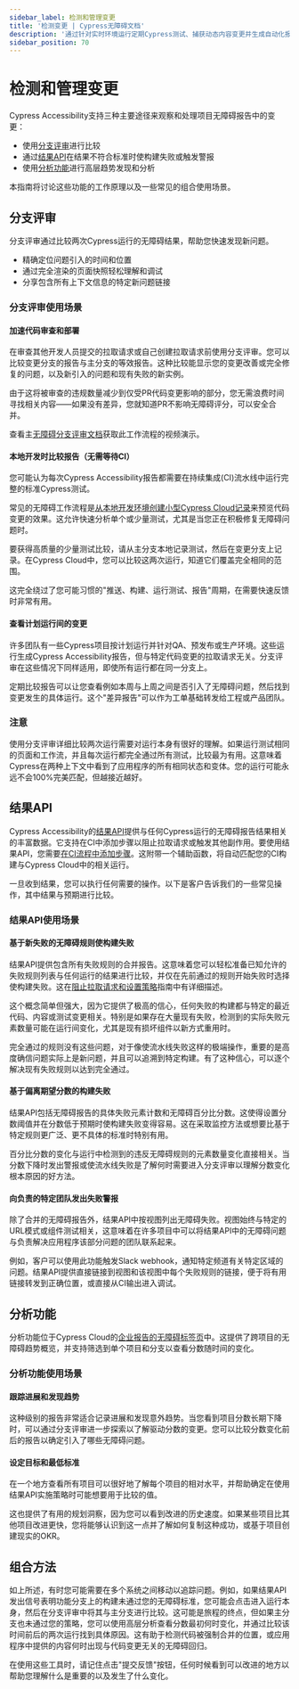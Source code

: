 ```yaml
---
sidebar_label: 检测和管理变更
title: '检测变更 | Cypress无障碍文档'
description: '通过针对实时环境运行定期Cypress测试、捕获动态内容变更并生成自动化报告，监控生产环境中的无障碍问题，全面掌握无障碍状况。'
sidebar_position: 70
---
```


<ProductHeading product="accessibility" />

# 检测和管理变更

Cypress Accessibility支持三种主要途径来观察和处理项目无障碍报告中的变更：

- 使用[分支评审](/accessibility/core-concepts/compare-reports)进行比较
- 通过[结果API](/accessibility/results-api)在结果不符合标准时使构建失败或触发警报
- 使用[分析功能](/cloud/features/analytics/enterprise-reporting#Cypress-Accessibility)进行高层趋势发现和分析

本指南将讨论这些功能的工作原理以及一些常见的组合使用场景。

## 分支评审

分支评审通过比较两次Cypress运行的无障碍结果，帮助您快速发现新问题。

- 精确定位问题引入的时间和位置
- 通过完全渲染的页面快照轻松理解和调试
- 分享包含所有上下文信息的特定新问题链接

### 分支评审使用场景

#### 加速代码审查和部署

在审查其他开发人员提交的拉取请求或自己创建拉取请求前使用分支评审。您可以比较变更分支的报告与主分支的等效报告。这种比较能显示您的变更改善或完全修复的问题，以及新引入的问题和现有失败的新实例。

由于这将被审查的违规数量减少到仅受PR代码变更影响的部分，您无需浪费时间寻找相关内容——如果没有差异，您就知道PR不影响无障碍评分，可以安全合并。

查看主[无障碍分支评审文档](/accessibility/core-concepts/compare-reports)获取此工作流程的视频演示。

#### 本地开发时比较报告（无需等待CI）

您可能认为每次Cypress Accessibility报告都需要在持续集成(CI)流水线中运行完整的标准Cypress测试。

常见的无障碍工作流程是[从本地开发环境创建小型Cypress Cloud记录](/accessibility/guides/local-development)来预览代码变更的效果。这允许快速分析单个或少量测试，尤其是当您正在积极修复无障碍问题时。

要获得高质量的少量测试比较，请从主分支本地记录测试，然后在变更分支上记录。在Cypress Cloud中，您可以比较这两次运行，知道它们覆盖完全相同的范围。

这完全绕过了您可能习惯的"推送、构建、运行测试、报告"周期，在需要快速反馈时非常有用。

#### 查看计划运行间的变更

许多团队有一些Cypress项目按计划运行并针对QA、预发布或生产环境。这些运行生成Cypress Accessibility报告，但与特定代码变更的拉取请求无关。分支评审在这些情况下同样适用，即使所有运行都在同一分支上。

定期比较报告可以让您查看例如本周与上周之间是否引入了无障碍问题，然后找到变更发生的具体运行。这个"差异报告"可以作为工单基础转发给工程或产品团队。

### 注意

使用分支评审详细比较两次运行需要对运行本身有很好的理解。如果运行测试相同的页面和工作流，并且每次运行都完全通过所有测试，比较最为有用。这意味着Cypress在两种上下文中看到了应用程序的所有相同状态和变体。您的运行可能永远不会100%完美匹配，但越接近越好。

## 结果API

Cypress Accessibility的[结果API](/accessibility/results-api)提供与任何Cypress运行的无障碍报告结果相关的丰富数据。它支持在CI中添加步骤以阻止拉取请求或触发其他副作用。要使用结果API，您需要[在CI流程中添加步骤](/accessibility/results-api#Installation)。这附带一个辅助函数，将自动匹配您的CI构建与Cypress Cloud中的相关运行。

一旦收到结果，您可以执行任何需要的操作。以下是客户告诉我们的一些常见操作，其中结果与预期进行比较。

### 结果API使用场景

#### 基于新失败的无障碍规则使构建失败

结果API提供包含所有失败规则的合并报告。这意味着您可以轻松准备已知允许的失败规则列表与任何运行的结果进行比较，并仅在先前通过的规则开始失败时选择使构建失败。这在[阻止拉取请求和设置策略](/accessibility/guides/block-pull-requests)指南中有详细描述。

这个概念简单但强大，因为它提供了极高的信心，任何失败的构建都与特定的最近代码、内容或测试变更相关。特别是如果存在大量现有失败，检测到的实际失败元素数量可能在运行间变化，尤其是现有损坏组件以新方式重用时。

完全通过的规则没有这些问题，对于像使流水线失败这样的极端操作，重要的是高度确信问题实际上是新问题，并且可以追溯到特定构建。有了这种信心，可以逐个解决现有失败规则以达到完全通过。

#### 基于偏离期望分数的构建失败

结果API包括无障碍报告的具体失败元素计数和无障碍百分比分数。这使得设置分数阈值并在分数低于预期时使构建失败变得容易。这在采取监控方法或想要比基于特定规则更广泛、更不具体的标准时特别有用。

百分比分数的变化与运行中检测到的违反无障碍规则的元素数量变化直接相关。当分数下降时发出警报或使流水线失败是了解何时需要进入分支评审以理解分数变化根本原因的好方法。

#### 向负责的特定团队发出失败警报

除了合并的无障碍报告外，结果API中按视图列出无障碍失败。视图始终与特定的URL模式或组件测试相关，这意味着在许多项目中可以将结果API中的无障碍问题与负责解决应用程序该部分问题的团队联系起来。

例如，客户可以使用此功能触发Slack webhook，通知特定频道有关特定区域的问题。结果API提供直接链接到视图和该视图中每个失败规则的链接，便于将有用链接转发到正确位置，或直接从CI输出进入调试。

## 分析功能

分析功能位于Cypress Cloud的[企业报告的无障碍标签页](/cloud/features/analytics/enterprise-reporting#Cypress-Accessibility)中。这提供了跨项目的无障碍趋势概览，并支持筛选到单个项目和分支以查看分数随时间的变化。

### 分析功能使用场景

#### 跟踪进展和发现趋势

这种级别的报告非常适合记录进展和发现意外趋势。当您看到项目分数长期下降时，可以通过分支评审进一步探索以了解驱动分数的变更。您可以比较分数变化前后的报告以确定引入了哪些无障碍问题。

#### 设定目标和最低标准

在一个地方查看所有项目可以很好地了解每个项目的相对水平，并帮助确定在使用结果API实施策略时可能想要用于比较的值。

这也提供了有用的规划洞察，因为您可以看到改进的历史速度。如果某些项目比其他项目改进更快，您将能够认识到这一点并了解如何复制这种成功，或基于项目创建现实的OKR。

## 组合方法

如上所述，有时您可能需要在多个系统之间移动以追踪问题。例如，如果结果API发出信号表明功能分支上的构建未通过您的无障碍标准，您可能会点击进入运行本身，然后在分支评审中将其与主分支进行比较。这可能是旅程的终点，但如果主分支也未通过您的策略，您可以使用高层分析查看分数最初何时变化，并通过比较该时间前后的两次运行找到具体原因。这有助于检测代码被强制合并的位置，或应用程序中提供的内容何时出现与代码变更无关的无障碍回归。

在使用这些工具时，请记住点击"提交反馈"按钮，任何时候看到可以改进的地方以帮助您理解什么是重要的以及发生了什么变化。